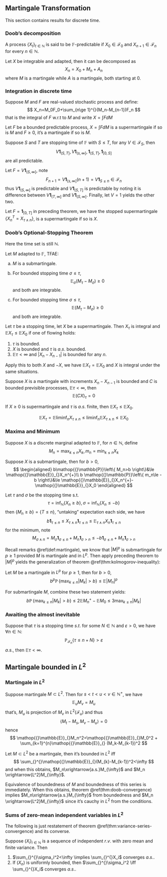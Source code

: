 ## Martingale Transformation

This section contains results for discrete time.

### Doob's decomposition

::: {.definition  name=""}

A process $\left\{ X_{t} \right\}_{t \in \mathbb{N}}$ is said to be $\mathbb{F}$-predictable if $X_0 \in \mathcal{F}_0$ and $X_{n+1}\in \mathcal{F}_{n}$ for every $n \in \mathbb{N}$.

:::

::: {.theorem #doob-decomposition name="Doob's decomposition theorem"}

Let $X$ be integrable and adapted, then it can be decomposed as
$$
X_n=X_0+M_n+A_n
$$
where $M$ is a martingale while $A$ is a martingale, both starting at $0$.

:::

### Integration in discrete time

Suppose $M$ and $F$ are real-valued stochastic process and define:
$$
X_n=M_0F_0+\sum_{n\ge 1}^{}(M_n-M_{n-1})F_n
$$
that is the integral of $F \text{ w.r.t }$ to $M$ and write $X=\int FdM$


::: {.theorem  name="You can't beat the system"}

Let $F$ be a bounded predictable process, $X=\int FdM$ is a supermartingale if so is $M$ and $F\ge 0$, it's a martingale if so is $M$.


:::


::: {.proposition  name=""}

Suppose $S$ and $T$ are stopping time of $\mathbb{F}$ with $S\le T$, for any $V \in \mathcal{F}_{S}$, then
$$
V \bm{1}_{(S,T]},V \bm{1}_{(s,\infty]},\bm{1}_{(S,T]},\bm{1}_{[0,S]}
$$
are all predictable. 

:::

:::: {.proof}

Let $F=V \bm{1}_{(S,\infty]}$, note
$$
F_{n+1}=V \bm{1}_{(s,\infty]}(n+1)=V \bm{1}_{S\le n}\in \mathcal{F}_{n}
$$
thus $V \bm{1}_{(S,\infty]}$ is predictable and $V \bm{1}_{(S,T]}$ is predictable by noting it is difference between $V \bm{1}_{(T,\infty]}$ and $V \bm{1}_{(S,\infty]}$. Finally, let $V=1$ yields the other two.

::::

Let $F=\bm{1}_{[0,T]}$ in preceding theorem, we have the stopped supermartingale $\left\{ X^{T}_{n}=X_{\tau \land  n} \right\}$, is a supermartingale if so is $X$. 

### Doob's Optional-Stopping Theorem

Here the time set is still $\mathbb{N}$.

::: {.theorem #doob-stopping name=""}

Let $M$ adapted to $\mathbb{F}$, TFAE:

a. $M$ is a submartingale.

b. For bounded stopping time $\sigma\le \tau$,
$$
\mathop{{}\mathbb{E}}_{\sigma}(M_{\tau}-M_{\sigma})\ge 0   
$$
and both are integrable.

c. 
For bounded stopping time $\sigma\le \tau$,
$$
\mathop{{}\mathbb{E}}_{}(M_{\tau}-M_{\sigma})\ge 0   
$$
and both are integrable.

:::




::: {.theorem  name=""}

Let $\tau$ be a stopping time, let $X$ be a supermartingale. Then $X_\tau$ is integral and $\mathop{{}\mathbb{E}}_{}X_{\tau}\le \mathop{{}\mathbb{E}}_{}X_0$ if one of flowing holds:

1.  $\tau$ is bounded.
2.  $X$ is bounded and $\tau$ is $a.s.$ bounded.
3.  $\mathop{{}\mathbb{E}}_{}\tau<\infty$ and $\left| X_n-X_{n-1} \right|$ is bounded for any $n$.

:::

Apply this to both $X$ and $-X$, we have $\mathop{{}\mathbb{E}}_{}X_{\tau}=\mathop{{}\mathbb{E}}_{}X_0$ and $X$ is integral under the same situations.


::: {.corollary  name=""}

Suppose $X$ is a martingale with increments $X_{n}-X_{n-1}$ is bounded and $C$ is bounded previsible processes, $\mathop{{}\mathbb{E}}_{}\tau<\infty$, then
$$
\mathop{{}\mathbb{E}}_{}(CX)_{\tau}=0
$$

:::

::: {.corollary  name=""}

If $X\ge 0$ is supermartingale and $\tau$ is $a.s.$ finite, then $\mathop{{}\mathbb{E}}_{}X_{\tau}\le \mathop{{}\mathbb{E}}_{}X_0$.

:::

:::: {.proof}
$$
\mathop{{}\mathbb{E}}_{}X_{\tau}=\mathop{{}\mathbb{E}}_{}\liminf_n X_{\tau \land n}\le \liminf_n \mathop{{}\mathbb{E}}_{}X_{\tau \land n} \le \mathop{{}\mathbb{E}}_{}X_0
$$

::::

### Maxima and Minimum

Suppose $X$ is a discrete marginal adapted to $\mathbb{F}$, for $n \in \mathbb{N}$, define
$$
M_n=\max _{k\le n}X_{k}, m_n=\min _{k\le n} X_{k}   
$$


::: {.theorem  name=""}

Suppose $X$ is a submartingale, then for $b>0$,
$$
\begin{aligned}
    b\mathop{{}\mathbb{P}}\left\{ M_n>b \right\}&\le \mathop{{}\mathbb{E}}_{}X_n^{+}\\
    b \mathop{{}\mathbb{P}}\left\{ m_n\le -b \right\}&\le \mathop{{}\mathbb{E}}_{}X_n^{+}-\mathop{{}\mathbb{E}}_{}X_0
\end{aligned}
$$

:::


:::: {.proof}

Let $\tau$ and $\sigma$ be the stopping time $\text{ s.t. }$
$$
\tau=\inf_{\mathbb{N}} \left\{ X_n\ge b \right\},\sigma=\inf _{\mathbb{N}}\left\{ X_n\le -b \right\}
$$
then $\left\{ M_n\ge b \right\}=\left\{ T\le n \right\}$, "untaking" expectation each side, we have
$$
b \bm{1}_{\tau\le n}\le X_{\tau \land n} \bm{1}_{\tau\le n} \le \mathop{{}\mathbb{E}}_{\tau \land n} X_n \bm{1}_{\tau \le  n} 
$$
for the minimum, note
$$
M_{\sigma \land n} = M_{\sigma}\bm{1}_{\sigma\le n}+M_{n}\bm{1}_{\sigma>n}\le -b \bm{1}_{\sigma\le n}+M_n \bm{1}_{\sigma >n}    
$$

::::

Recall remarks \@ref(def:martingale), we know that $\left| M \right|^{p}$ is submartingale for $p\ge 1$ provided $M$ is martingale and in $L^p$. Then apply preceding theorem to $\left| M \right|^{p}$ yields the generalization of theorem \@ref(thm:kolmogorov-inequality):


::: {.theorem #doob-kolmogorov-inequality name="Doob-Kolmogorov Inequality"}

Let $M$ be a martingale in $L^p$ for $p\ge 1$, then for $b>0$,
$$
b^{p}\mathop{{}\mathbb{P}}\left\{ \max _{k\le n} \left| M_{k} \right|>b \right\}\le \mathop{{}\mathbb{E}}_{}\left| M_n \right|^{p}
$$

:::

For submartingale $M$, combine these two statement yields:
$$
b\mathop{{}\mathbb{P}}\left\{ \max_{k\le n} \left| M_{k} \right| >b \right\}\le 2 \mathop{{}\mathbb{E}}_{} M_n^{+}-\mathop{{}\mathbb{E}}_{}M_0\le 3 \max_{k\le n} \left| M_{k} \right|
$$







### Awaiting the almost inevitable

::: {.lemma  name=""}

Suppose that $\tau$ is a stopping time $s.t.$ for some $N\in \mathbb{N}$ and $\varepsilon>0$, we have $\forall n \in \mathbb{N}$:
$$
\mathop{{}\mathbb{P}}_{\mathcal{F}_n}\left\{ \tau\le n+N \right\}>\varepsilon
$$
$a.s.$, then $\mathop{{}\mathbb{E}}_{}\tau<\infty$.


:::


## Martingale bounded in $L^2$

### Martingale in $L^2$ 

Suppose martingale $M\subset L^2$. Then for $s<t<u<v\in \mathbb{N}^{+}$, we have
$$
\mathop{{}\mathbb{E}}_{u}M_v=M_u
$$
that's, $M_u$ is projection of $M_v$ in $L^2(\mathcal{F}_u)$ and thus
$$
\left\langle M_t-M_s,M_v-M_u \right\rangle= 0
$$
hence
$$
\mathop{{}\mathbb{E}}_{}M_n^2=\mathop{{}\mathbb{E}}_{}M_0^2 + \sum_{k=1}^{n}\mathop{{}\mathbb{E}}_{} (M_k-M_{k-1})^2
$$


::: {.theorem  name=""}

Let $M\subset L^2$ be a martingale, then it's bounded in $L^2$ iff
$$
\sum_{}^{}\mathop{{}\mathbb{E}}_{}(M_{k}-M_{k-1})^2<\infty
$$
and when this obtains, $M_n\xrightarrow{a.s.}M_{\infty}$ and $M_n \xrightarrow{L^2}M_{\infty}$.

:::


:::: {.proof}

Equivalence of boundedness of $M$ and boundedness of this series is immediately. When this obtains, theorem \@ref(thm:doob-convergence) implies $M_n\xrightarrow{a.s.}M_{\infty}$ from boundedness and $M_n \xrightarrow{L^2}M_{\infty}$ since it's cauchy in $L^2$ from the conditions.

::::

### Sums of zero-mean independent variables in $L^2$    

The following is just restatement of theorem \@ref(thm:variance-series-convergence) and its converse.

::: {.theorem name=""}

Suppose $(X_{i})_{i \in \mathbb{N}}$ is a sequence of independent $r.v.$ with zero mean and finite variance. Then

1.  $\sum_{}^{}\sigma_i^2<\infty \implies \sum_{}^{}X_i$ converges $a.s.$.
2.  If $(X_n)$ is uniformly bounded, then $\sum_{}^{}\sigma_i^2 \iff \sum_{}^{}X_i$ converges $a.s.$.

:::






